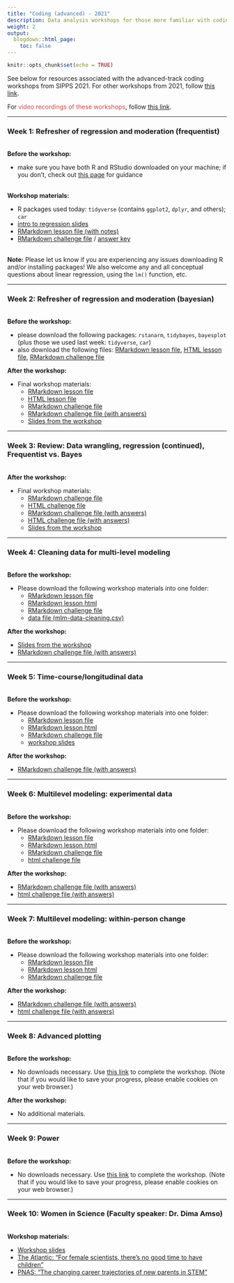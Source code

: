 ```yaml
---
title: "Coding (advanced) - 2021"
description: Data analysis workshops for those more familiar with coding principles and/or the R language.
weight: 2
output:
  blogdown::html_page:
    toc: false
---
```


```r
knitr::opts_chunk$set(echo = TRUE)
```

See below for resources associated with the advanced-track coding workshops from SIPPS 2021. For other workshops from 2021, follow [this link](/workshops2021).

For <font color="#D6494A">video recordings of these workshops</font>, follow [this link](https://drive.google.com/drive/folders/1G-9GuXuNjvS7h7skizsMvcHF--Q-ugLQ){target="_blank"}.

<hr>

### Week 1: Refresher of regression and moderation (frequentist)
<br>
**Before the workshop:**
<ul>
<li>make sure you have both R and RStudio downloaded on your machine; if you don't, check out [this page](https://cu-psych-computing.github.io/cu-psych-comp-tutorial/tutorials/r-core/1-programming/lessonpart0/#working-with-rstudio-1){target="_blank"} for guidance
</ul>
<br>
**Workshop materials:**
<ul>
<li>R packages used today: `tidyverse` (contains `ggplot2`, `dplyr`, and others); `car`
<li><a href="/workshop_files/2021/coding-adv-01/lm-intro.pdf" download>intro to regression slides</a>
<li><a href="/workshop_files/2021/coding-adv-01/lm-lesson.Rmd" download>RMarkdown lesson file (with notes)</a>
<li><a href="/workshop_files/2021/coding-adv-01/lm-challenge-empty.Rmd" download>RMarkdown challenge file</a> / <a href="/workshop_files/2021/coding-adv-01/lm-challenge.Rmd" download>answer key</a>
</ul>
<br>
**Note:** Please let us know if you are experiencing any issues downloading R and/or installing packages! We also welcome any and all conceptual questions about linear regression, using the `lm()` function, etc.

<hr>

### Week 2: Refresher of regression and moderation (bayesian)
<br>
**Before the workshop:**
<ul>
<li>please download the following packages: `rstanarm`, `tidybayes`, `bayesplot` (plus those we used last week: `tidyverse`, `car`)
<li>also download the following files: <a href="/workshop_files/2021/coding-adv-02/lm-lesson-bayes-orig.Rmd" download>RMarkdown lesson file</a>, <a href="/workshop_files/2021/coding-adv-02/lm-lesson-bayes-orig.html" download>HTML lesson file</a>, <a href="/workshop_files/2021/coding-adv-02/lm-challenge-bayesian-orig.Rmd" download>RMarkdown challenge file</a>
</ul>
**After the workshop:**
<ul>
<li>Final workshop materials:
<ul>
<li><a href="/workshop_files/2021/coding-adv-02/lm-lesson-bayes.Rmd" download>RMarkdown lesson file</a> 
<li><a href="/workshop_files/2021/coding-adv-02/lm-lesson-bayes.html" download>HTML lesson file</a>
<li><a href="/workshop_files/2021/coding-adv-02/lm-challenge-bayesian.Rmd" download>RMarkdown challenge file</a>
<li><a href="/workshop_files/2021/coding-adv-02/lm-challenge-answers-bayesian.Rmd" download>RMarkdown challenge file (with answers)</a>
<li><a href="/workshop_files/2021/coding-adv-02/bayesian_regression_slides.pdf" download>Slides from the workshop</a>
</ul></ul>
<hr>

### Week 3: Review: Data wrangling, regression (continued), Frequentist vs. Bayes
<br>
**After the workshop:**
<ul>
<li>Final workshop materials:
<ul>
<li><a href="/workshop_files/2021/coding-adv-03/bayes-challenge-2.Rmd" download>RMarkdown challenge file</a> 
<li><a href="/workshop_files/2021/coding-adv-03/bayes-challenge-2.html" download>HTML challenge file</a>
<li><a href="/workshop_files/2021/coding-adv-03/bayes-challenge-2_answers.Rmd" download>RMarkdown challenge file (with answers)</a> 
<li><a href="/workshop_files/2021/coding-adv-03/bayes-challenge-2_answers.html" download>HTML challenge file (with answers)</a>
<li><a href="/workshop_files/2021/coding-adv-03/bayes_review.pptx" download>Slides from the workshop</a>
</ul>
</ul>
<hr>

### Week 4: Cleaning data for multi-level modeling
<br>
**Before the workshop:**
<ul>
<li>Please download the following workshop materials into one folder:
<ul>
<li><a href="/workshop_files/2021/coding-adv-04/mlm-cleaning-lesson.Rmd" download>RMarkdown lesson file</a> 
<li><a href="/workshop_files/2021/coding-adv-04/mlm-cleaning-lesson.html" download>RMarkdown lesson html</a>
<li><a href="/workshop_files/2021/coding-adv-04/mlm-cleaning-challenge.Rmd" download>RMarkdown challenge file</a>
<li><a href="/workshop_files/2021/coding-adv-04/mlm-data-cleaning.csv" download>data file (mlm-data-cleaning.csv)</a>
</ul>
</ul>
**After the workshop:**
<ul>
<li><a href="/workshop_files/2021/coding-adv-04/mlm-why-how.pptx" download>Slides from the workshop</a> 
<li><a href="/workshop_files/2021/coding-adv-04/mlm-cleaning-challenge-answers.Rmd" download>RMarkdown challenge file (with answers)</a> 
</ul>

<hr>

### Week 5: Time-course/longitudinal data
<br>
**Before the workshop:**
<ul>
<li>Please download the following workshop materials into one folder:
<ul>
<li><a href="/workshop_files/2021/coding-adv-05/mlm-lesson-longitudinal.Rmd" download>RMarkdown lesson file</a> 
<li><a href="/workshop_files/2021/coding-adv-05/mlm-lesson-longitudinal.html" download>RMarkdown lesson html</a>
<li><a href="/workshop_files/2021/coding-adv-05/mlm-longitudinal-challenge.Rmd" download>RMarkdown challenge file</a>
<li><a href="/workshop_files/2021/coding-adv-05/mlm-longitudinal.pdf" download>workshop slides</a>
</ul>
</ul>
**After the workshop:**
<ul>
<li><a href="/workshop_files/2021/coding-adv-05/mlm-longitudinal-challenge_answers.Rmd" download>RMarkdown challenge file (with answers)</a> 
</ul>

<hr>

### Week 6: Multilevel modeling: experimental data
<br>
**Before the workshop:**
<ul>
<li>Please download the following workshop materials into one folder:
<ul>
<li><a href="/workshop_files/2021/coding-adv-06/mlm_experimental_data_updated.Rmd" download>RMarkdown lesson file</a> 
<li><a href="/workshop_files/2021/coding-adv-06/mlm_experimental_data_updated.html" download>RMarkdown lesson html</a>
<li><a href="/workshop_files/2021/coding-adv-06/mlm_experimental_data_challenge_updated.Rmd" download>RMarkdown challenge file</a>
<li><a href="/workshop_files/2021/coding-adv-06/mlm_experimental_data_challenge_updated.html" download>html challenge file</a>
</ul>
</ul>
**After the workshop:**
<ul>
<li><a href="/workshop_files/2021/coding-adv-06/mlm_experimental_data_challenge_answers.Rmd" download>RMarkdown challenge file (with answers)</a>
<li><a href="/workshop_files/2021/coding-adv-06/mlm_experimental_data_challenge_answers.html" download>html challenge file (with answers)</a>
</ul>
<hr>

### Week 7: Multilevel modeling: within-person change
<br>
**Before the workshop:**
<ul>
<li>Please download the following workshop materials into one folder:
<ul>
<li><a href="/workshop_files/2021/coding-adv-07/mlm_withinperson.Rmd" download>RMarkdown lesson file</a> 
<li><a href="/workshop_files/2021/coding-adv-07/mlm_withinperson.html" download>RMarkdown lesson html</a>
<li><a href="/workshop_files/2021/coding-adv-07/mlm_withinperson_challenge.Rmd" download>RMarkdown challenge file</a>
</ul>
</ul>
**After the workshop:**
<ul>
<li><a href="/workshop_files/2021/coding-adv-07/mlm_withinperson_challenge_answerkey.Rmd" download>RMarkdown challenge file (with answers)</a> 
<li><a href="/workshop_files/2021/coding-adv-07/mlm_withinperson_challenge_answerkey.html" download>html challenge file (with answers)</a>
</ul>
<hr>

### Week 8: Advanced plotting
<br>
**Before the workshop:**
<ul>
<li>No downloads necessary. Use [this link](https://monicathieu.shinyapps.io/cu-sipps-ggplot-aes/){target="_blank"} to complete the workshop. (Note that if you would like to save your progress, please enable cookies on your web browser.)
</ul>
**After the workshop:**
<ul>
<li>No additional materials.
</ul>

<hr>

### Week 9: Power
<br>
**Before the workshop:**
<ul>
<li>No downloads necessary. Use [this link](https://pbloom.shinyapps.io/power_demo/#section-overview){target="_blank"} to complete the workshop. (Note that if you would like to save your progress, please enable cookies on your web browser.)
</ul>

<hr>

### Week 10: Women in Science (Faculty speaker: Dr. Dima Amso)
<br>
**Workshop materials:**
<ul>
<li><a href="/workshop_files/2021/WiS/WiSTEM.pdf" download>Workshop slides</a>
<li><a href="/workshop_files/2021/WiS/FemaleScientists_Atlantic.pdf" download>The Atlantic: "For female scientists, there's no good time to have children"</a>
<li><a href="/workshop_files/2021/WiS/changingcareertrajectories.pdf" download>PNAS: "The changing career trajectories of new parents
in STEM"</a>
</ul>
